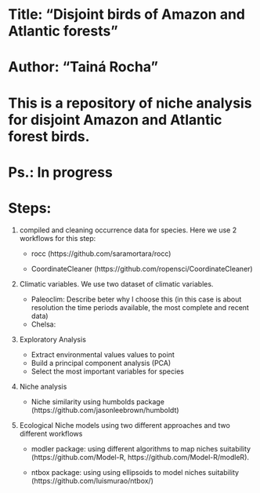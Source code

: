 ###################################################################################
# Title: "Disjoint birds of Amazon and Atlantic forests"
# Author: "Tainá Rocha"
# This is a repository of niche analysis for disjoint Amazon and Atlantic forest birds.
###################################################################################
# Ps.: In progress										

# Steps:

1. compiled and cleaning occurrence data for species. Here we use 2 workflows for this step:

    - rocc (https://github.com/saramortara/rocc)
    
    - CoordinateCleaner (https://github.com/ropensci/CoordinateCleaner)
    
2. Climatic variables. We use two dataset of climatic variables.
 
      - Paleoclim: Describe beter why I choose this (in this case is about resolution the time periods available, the most complete and recent data)
      - Chelsa:  
    
3. Exploratory Analysis 

      - Extract environmental values values to point 
      - Build a principal component analysis (PCA)
      - Select the most important variables for species
      
4. Niche analysis 

      - Niche similarity using humbolds package (https://github.com/jasonleebrown/humboldt)
      
5. Ecological Niche models using two different approaches and two different workflows

      - modler package: using different algorithms to map niches suitability  (https://github.com/Model-R,     https://github.com/Model-R/modleR).
      
      - ntbox package: using using ellipsoids to model niches suitability (https://github.com/luismurao/ntbox/)
